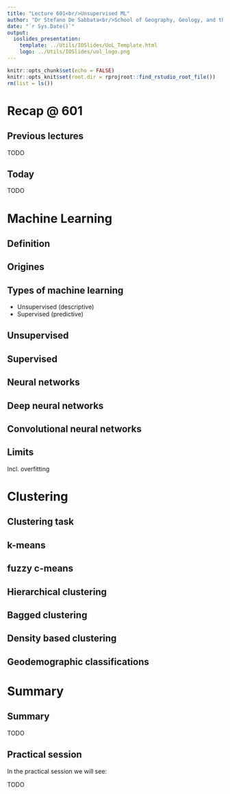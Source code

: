 ```yaml
---
title: "Lecture 601<br/>Unsupervised ML"
author: "Dr Stefano De Sabbata<br/>School of Geography, Geology, and the Env.<br/><a href=\"mailto:s.desabbata@le.ac.uk\">s.desabbata&commat;le.ac.uk</a> &vert; <a href=\"https://twitter.com/maps4thought\">&commat;maps4thought</a><br/><a href=\"https://github.com/sdesabbata/GY7702\">github.com/sdesabbata/GY7702</a> licensed under <a href=\"https://www.gnu.org/licenses/gpl-3.0.html\">GNU GPL v3.0</a>"
date: "`r Sys.Date()`"
output:
  ioslides_presentation:
    template: ../Utils/IOSlides/UoL_Template.html
    logo: ../Utils/IOSlides/uol_logo.png
---
```


```r
knitr::opts_chunk$set(echo = FALSE)
knitr::opts_knit$set(root.dir = rprojroot::find_rstudio_root_file())
rm(list = ls())
```



# Recap @ 601



## Previous lectures

TODO



## Today

TODO



# Machine Learning



## Definition



## Origines



## Types of machine learning

- Unsupervised (descriptive)
- Supervised (predictive)



## Unsupervised



## Supervised



## Neural networks



## Deep neural networks



## Convolutional neural networks



## Limits

Incl. overfitting



# Clustering


## Clustering task



## k-means



## fuzzy c-means



## Hierarchical clustering



## Bagged clustering



## Density based clustering



## Geodemographic classifications



# Summary



## Summary

TODO



## Practical session

In the practical session we will see:

TODO